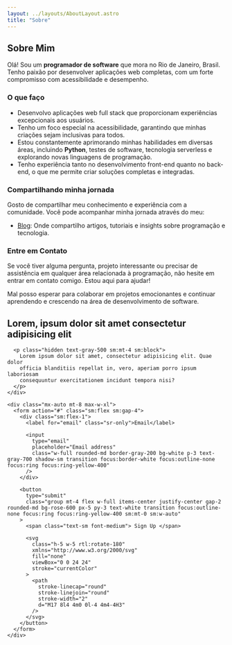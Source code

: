 ```yaml
---
layout: ../layouts/AboutLayout.astro
title: "Sobre"
---
```


## Sobre Mim

Olá! Sou um **programador de software** que mora no Rio de Janeiro, Brasil. Tenho paixão por desenvolver aplicações web completas, com um forte compromisso com acessibilidade e desempenho.

### O que faço

- Desenvolvo aplicações web full stack que proporcionam experiências excepcionais aos usuários.
- Tenho um foco especial na acessibilidade, garantindo que minhas criações sejam inclusivas para todos.
- Estou constantemente aprimorando minhas habilidades em diversas áreas, incluindo **Python**, testes de software, tecnologia serverless e explorando novas linguagens de programação.
- Tenho experiência tanto no desenvolvimento front-end quanto no back-end, o que me permite criar soluções completas e integradas.

### Compartilhando minha jornada

Gosto de compartilhar meu conhecimento e experiência com a comunidade. Você pode acompanhar minha jornada através do meu:

- [Blog](https://eduardolira.dev.br/blog): Onde compartilho artigos, tutoriais e insights sobre programação e tecnologia.

### Entre em Contato

Se você tiver alguma pergunta, projeto interessante ou precisar de assistência em qualquer área relacionada à programação, não hesite em entrar em contato comigo. Estou aqui para ajudar!

Mal posso esperar para colaborar em projetos emocionantes e continuar aprendendo e crescendo na área de desenvolvimento de software.

<section class="bg-gray-50">
  <div class="p-8 md:p-12 lg:px-16 lg:py-24">
    <div class="mx-auto max-w-lg text-center">
      <h2 class="text-2xl font-bold text-gray-900 md:text-3xl">
        Lorem, ipsum dolor sit amet consectetur adipisicing elit
      </h2>

      <p class="hidden text-gray-500 sm:mt-4 sm:block">
        Lorem ipsum dolor sit amet, consectetur adipisicing elit. Quae dolor
        officia blanditiis repellat in, vero, aperiam porro ipsum laboriosam
        consequuntur exercitationem incidunt tempora nisi?
      </p>
    </div>

    <div class="mx-auto mt-8 max-w-xl">
      <form action="#" class="sm:flex sm:gap-4">
        <div class="sm:flex-1">
          <label for="email" class="sr-only">Email</label>

          <input
            type="email"
            placeholder="Email address"
            class="w-full rounded-md border-gray-200 bg-white p-3 text-gray-700 shadow-sm transition focus:border-white focus:outline-none focus:ring focus:ring-yellow-400"
          />
        </div>

        <button
          type="submit"
          class="group mt-4 flex w-full items-center justify-center gap-2 rounded-md bg-rose-600 px-5 py-3 text-white transition focus:outline-none focus:ring focus:ring-yellow-400 sm:mt-0 sm:w-auto"
        >
          <span class="text-sm font-medium"> Sign Up </span>

          <svg
            class="h-5 w-5 rtl:rotate-180"
            xmlns="http://www.w3.org/2000/svg"
            fill="none"
            viewBox="0 0 24 24"
            stroke="currentColor"
          >
            <path
              stroke-linecap="round"
              stroke-linejoin="round"
              stroke-width="2"
              d="M17 8l4 4m0 0l-4 4m4-4H3"
            />
          </svg>
        </button>
      </form>
    </div>

  </div>
</section>
